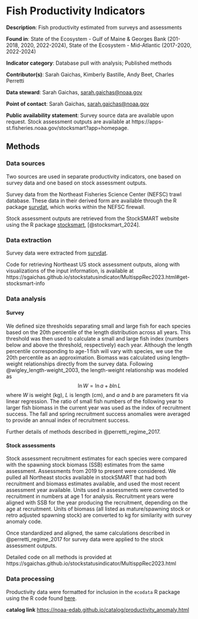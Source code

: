 # Fish Productivity Indicators {#productivity_anomaly}
 
**Description**: Fish productivity estimated from surveys and assessments

**Found in**: State of the Ecosystem - Gulf of Maine & Georges Bank (201-2018, 2020, 2022-2024), State of the Ecosystem - Mid-Atlantic (2017-2020, 2022-2024)

**Indicator category**: Database pull with analysis; Published methods

**Contributor(s)**: Sarah Gaichas, Kimberly Bastille, Andy Beet, Charles Perretti
  
**Data steward**: Sarah Gaichas, <sarah.gaichas@noaa.gov>
  
**Point of contact**: Sarah Gaichas, <sarah.gaichas@noaa.gov>
  
**Public availability statement**: Survey source data are available upon request. Stock assessment outputs are available at https://apps-st.fisheries.noaa.gov/stocksmart?app=homepage. 


## Methods


### Data sources
Two sources are used in separate productivity indicators, one based on survey data and one based on stock assessment outputs.

Survey data from the Northeast Fisheries Science Center (NEFSC) trawl database. These data in their derived form are available through the R package [survdat](#survdat), which works within the NEFSC firewall.

Stock assessment outputs are retrieved from the StockSMART website using the R package [stocksmart](https://noaa-edab.github.io/stocksmart/), [@stocksmart_2024]. 


### Data extraction 
Survey data were extracted from [survdat](#survdat). 

Code for retrieving Northeast US stock assessment outputs, along with visualizations of the input information, is available at  https://sgaichas.github.io/stockstatusindicator/MultisppRec2023.html#get-stocksmart-info

### Data analysis

#### Survey
We defined size thresholds separating small and large fish for each species based on the 20th percentile of the length distribution across all years. This threshold was then used to calculate a small and large fish index (numbers below and above the threshold, respectively) each year. Although the length percentile corresponding to age-1 fish will vary with species, we use the 20th percentile as an approximation. Biomass was calculated using length–weight relationships directly from the survey data. Following @wigley_length-weight_2003, the length-weight relationship was modeled as 
$$\ln W = \ln a + b \ln L$$
where $W$ is weight (kg), $L$ is length (cm), and $a$ and $b$ are parameters fit via linear regression. The ratio of small fish numbers of the following year to larger fish biomass in the current year was used as the index of recruitment success. The fall and spring recruitment success anomalies were averaged to provide an annual index of recruitment success.

Further details of methods described in @perretti_regime_2017.

#### Stock assessments
Stock assessment recruitment estimates for each species were compared with the spawning stock biomass (SSB) estimates from the same assessment. Assessments from 2019 to present were considered. We pulled all Northeast stocks available in stockSMART that had both recruitment and biomass estimates available, and used the most recent assessment year available. Units used in assessments were converted to recruitment in numbers at age 1 for analysis. Recruitment years were aligned with SSB for the year producing the recruitment, depending on the age at recruitment. Units of biomass (all listed as mature/spawning stock or retro adjusted spawning stock) are converted to kg for similarity with survey anomaly code.

Once standardized and aligned, the same calculations described in @perretti_regime_2017 for survey data were applied to the stock assessment outputs. 

Detailed code on all methods is provided at https://sgaichas.github.io/stockstatusindicator/MultisppRec2023.html 

### Data processing

Productivity data were formatted for inclusion in the `ecodata` R package using the R code found [here](https://github.com/NOAA-EDAB/ecodata/blob/master/data-raw/get_productivity_anomaly.R).

**catalog link**
<https://noaa-edab.github.io/catalog/productivity_anomaly.html>